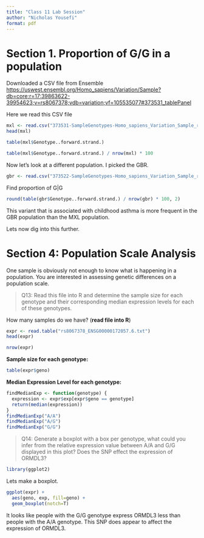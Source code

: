 ```yaml
---
title: "Class 11 Lab Session"
author: "Nicholas Yousefi"
format: pdf
---
```


# Section 1. Proportion of G/G in a population

Downloaded a CSV file from Ensemble <https://uswest.ensembl.org/Homo_sapiens/Variation/Sample?db=core;r=17:39863622-39954623;v=rs8067378;vdb=variation;vf=105535077#373531_tablePanel>

Here we read this CSV file

```r
mxl <- read.csv("373531-SampleGenotypes-Homo_sapiens_Variation_Sample_rs8067378.csv")
head(mxl)
```

```r
table(mxl$Genotype..forward.strand.)
```

```r
table(mxl$Genotype..forward.strand.) / nrow(mxl) * 100
```

Now let's look at a different population. I picked the GBR.

```r
gbr <- read.csv("373522-SampleGenotypes-Homo_sapiens_Variation_Sample_rs8067378.csv")
```

Find proportion of G|G

```r
round(table(gbr$Genotype..forward.strand.) / nrow(gbr) * 100, 2)
```

This variant that is associated with childhood asthma is more frequent in the GBR population than the MXL population.

Lets now dig into this further.

# Section 4: Population Scale Analysis

One sample is obviously not enough to know what is happening in a population. You are interested in assessing genetic differences on a population scale. 

> Q13: Read this file into R and determine the sample size for each genotype and their corresponding median expression levels for each of these genotypes.

How many samples do we have? (**read file into R**)
```r
expr <- read.table("rs8067378_ENSG00000172057.6.txt")
head(expr)
```

```r
nrow(expr)
```

**Sample size for each genotype:**

```r
table(expr$geno)
```

**Median Expression Level for each genotype:**

```r
findMedianExp <- function(genotype) {
  expression <- expr$exp[expr$geno == genotype]
  return(median(expression))
}
findMedianExp("A/A")
findMedianExp("A/G")
findMedianExp("G/G")
```

> Q14: Generate a boxplot with a box per genotype, what could you infer from the relative expression value between A/A and G/G displayed in this plot? Does the SNP effect the expression of ORMDL3?

```r
library(ggplot2)
```

Lets make a boxplot.

```r
ggplot(expr) +
  aes(geno, exp, fill=geno) +
  geom_boxplot(notch=T)
```

It looks like people with the G/G genotype express ORMDL3 less than people with the A/A genotype. This SNP does appear to affect the expression of ORMDL3. 